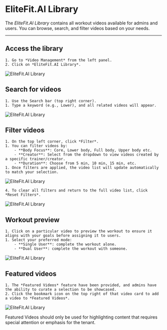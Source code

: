 
# EliteFit.AI Library

The *EliteFit.AI Library* contains all workout videos available for admins and users. You can browse, search, and filter videos based on your needs.

---

## Access the library
    1. Go to *Video Management* from the left panel.
    2. Click on *EliteFit.AI Library*.

![EliteFit.AI Library](/img/Library12.webp)


## Search for videos
    1. Use the Search bar (top right corner).
    1. Type a keyword (e.g., Lower), and all related videos will appear.

![EliteFit.AI Library](/img/Library2.webp)

## Filter videos
    1. On the top left corner, click *Filter*.
    1. You can filter videos by:
        - **Body Focus**: Core, Lower body, Full body, Upper body etc.
        - **Creator**: Select from the dropdown to view videos created by a specific trainer/creator.
        - **Duration**: Choose from 5 min, 10 min, 15 min, etc.
    1. Once filters are applied, the video list will update automatically to match your selection.

![EliteFit.AI Library](/img/Library3.webp)

    4. To clear all filters and return to the full video list, click *Reset Filters*.

![EliteFit.AI Library](/img/Library4.webp)

## Workout preview
    1. Click on a particular video to preview the workout to ensure it aligns with your goals before assigning it to users.
    1. Select your preferred mode:
        - **Single User**: complete the workout alone.
        - **Dual User**: complete the workout with someone.

![EliteFit.AI Library](/img/Library6.webp)

## Featured videos

    1. The *Featured Videos* feature have been provided, and admins have the ability to curate a selection to be showcased.
    2. Click the bookmark icon on the top right of that video card to add a video to *Featured Videos*.

![EliteFit.AI Library](/img/Library5.webp)

<Admonition type="tip" title="Highlights">
  Featured Videos should only be used for highlighting content that requires special attention or emphasis for the tenant.
</Admonition>